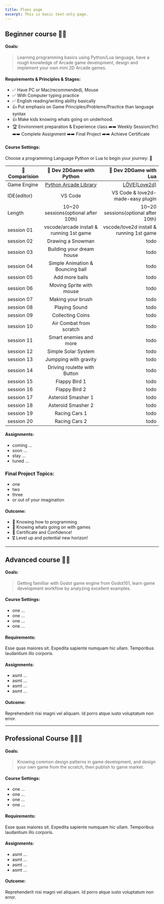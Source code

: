 ```yaml
---
title: Plans page
excerpt: This is basic text-only page.
---
```


<Container>

## Beginner course  🧑‍🎓


#### Goals:


> Learning programming basics using Python/Lua language, have a rough knowledge of Arcade game development, design and implement your own mini 2D Arcade games.

#### Requirements & Principles & Stages:

- ✅ Have PC or Mac(recommended), Mouse
- ✅ With Computer typing practice
- ✅ English reading/writing ability basically
- 👍 Put emphasis on Game Principles/Problems/Practice than language syntax
- 👍 Make kids knowing whats going on underhood.
- 🏆 Environment preparation & Experience class ➡️➡️ Weekly Session(1hr) ➡️➡️ Complete Assignment ➡️➡️ Final Project ➡️➡️ Achieve Certificate

#### Course Settings:

 Choose a programming Language Python or Lua to begin your journey: 🚀

|   🎏 Comparision   |   🐍 Dev 2DGame with Python    |   💖 Dev 2DGame with Lua   |
|----------|:-------------:|------:|
| Game Engine |  [Python Arcade Library](https://arcade.academy/) | [LÖVE(Love2d)](https://love2d.org/) |
| IDE(editor) |  VS Code   |  VS Code & love2d-made-easy plugin |
| Length | 10~20 sessions(optional after 10th) | 10~20 sessions(optional after 10th) |
| session 01 | vscode/arcade install & running 1st game |  vscode/love2d install & running 1st game |
| session 02 | Drawing a Snowman |  todo |
| session 03 | Building your dream house |  todo |
| session 04 | Simple Animation & Bouncing ball |  todo |
| session 05 | Add more balls |  todo |
| session 06 | Moving Sprite with mouse |  todo |
| session 07 | Making your brush |  todo |
| session 08 | Playing Sound |  todo |
| session 09 | Collecting Coins |  todo |
| session 10 | Air Combat from scratch |  todo |
| session 11 | Smart enemies and more |  todo |
| session 12 | Simple Solar System |  todo |
| session 13 | Jumpping with gravity |  todo |
| session 14 | Driving roulette with Button |  todo |
| session 15 | Flappy Bird 1 |  todo |
| session 16 | Flappy Bird 2 |  todo |
| session 17 | Asteroid Smasher 1 |  todo |
| session 18 | Asteroid Smasher 2 |  todo |
| session 19 | Racing Cars 1 |  todo |
| session 20 | Racing Cars 2 |  todo |

#### Assignments: 

- coming ...
- soon ...
- stay ...
- tuned ...


### Final Project Topics:

- one
- two
- three
- or out of your imagination


#### Outcome:

- 🥇 Knowing how to programming 
- 🥈 Knowing whats going on with games
- 🥉 Certificate and Confidence!
- 🎖️ Level up and potential new horizon!


------


## Advanced course 👨‍🚀


#### Goals:


> Getting familliar with Godot game engine from Godot101, learn game development workflow by analyzing excellent examples.



#### Course Settings:

- one ...
- one ...
- one ...
- one ...


#### Requirements:

Esse quas maiores sit. Expedita sapiente numquam hic ullam. Temporibus laudantium illo corporis.


#### Assignments:

- asmt ...
- asmt ...
- asmt ...
- asmt ...

#### Outcome:

Reprehenderit nisi magni vel aliquam. Id porro atque iusto voluptatum non error.

------


## Professional Course 🧑🏻‍💻

#### Goals:


> Knowing common design patterns in game development, and design your own game from the scratch, then publish to game market.



#### Course Settings:

- one ...
- one ...
- one ...
- one ...


#### Requirements:

Esse quas maiores sit. Expedita sapiente numquam hic ullam. Temporibus laudantium illo corporis.


#### Assignments:

- asmt ...
- asmt ...
- asmt ...
- asmt ...


#### Outcome:

Reprehenderit nisi magni vel aliquam. Id porro atque iusto voluptatum non error.


</Container>
